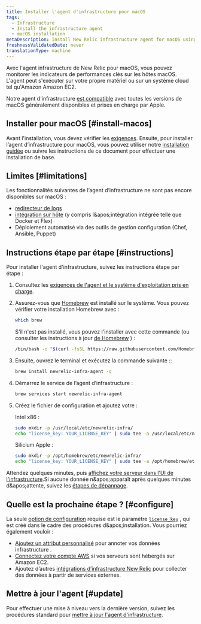 ```yaml
---
title: Installer l'agent d'infrastructure pour macOS
tags:
  - Infrastructure
  - Install the infrastructure agent
  - macOS installation
metaDescription: Install New Relic infrastructure agent for macOS using Homebrew.
freshnessValidatedDate: never
translationType: machine
---
```


Avec l&apos;agent infrastructure de New Relic pour macOS, vous pouvez monitorer les indicateurs de performances clés sur les hôtes macOS. L&apos;agent peut s&apos;exécuter sur votre propre matériel ou sur un système cloud tel qu&apos;Amazon Amazon EC2.

Notre agent d&apos;infrastructure [est compatible](/docs/infrastructure/install-infrastructure-agent/get-started/requirements-infrastructure-agent) avec toutes les versions de macOS généralement disponibles et prises en charge par Apple.

## Installer pour macOS [#install-macos]

Avant l&apos;installation, vous devez vérifier les [exigences](/docs/infrastructure/new-relic-infrastructure/getting-started/compatibility-requirements-new-relic-infrastructure). Ensuite, pour installer l’agent d’infrastructure pour macOS, vous pouvez utiliser notre [installation guidée](/docs/full-stack-observability/observe-everything/get-started/new-relic-guided-install-overview/) ou suivre les instructions de ce document pour effectuer une installation de base.

## Limites [#limitations]

Les fonctionnalités suivantes de l’agent d’infrastructure ne sont pas encore disponibles sur macOS :

* [redirecteur de logs](/docs/logs/enable-log-management-new-relic/enable-log-monitoring-new-relic/forward-your-logs-using-infrastructure-agent/)
* [intégration sur hôte](/docs/integrations/host-integrations/get-started/introduction-host-integrations/) (y compris l&amp;apos;intégration intégrée telle que Docker et Flex)
* Déploiement automatisé via des outils de gestion configuration (Chef, Ansible, Puppet)

## Instructions étape par étape [#instructions]

Pour installer l&apos;agent d&apos;infrastructure, suivez les instructions étape par étape :

1. Consultez les [exigences de l&apos;agent et le système d&apos;exploitation pris en charge](/docs/infrastructure/new-relic-infrastructure/getting-started/compatibility-requirements-new-relic-infrastructure).

2. Assurez-vous que [Homebrew](https://brew.sh/) est installé sur le système. Vous pouvez vérifier votre installation Homebrew avec :

   ```bash
   which brew
   ```

   S&apos;il n&apos;est pas installé, vous pouvez l&apos;installer avec cette commande (ou consulter les instructions à jour [de Homebrew](https://brew.sh/) ) :

   ```bash
   /bin/bash -c "$(curl -fsSL https://raw.githubusercontent.com/Homebrew/install/HEAD/install.sh)"
   ```

3. Ensuite, ouvrez le terminal et exécutez la commande suivante ::

   ```bash
   brew install newrelic-infra-agent -q
   ```

4. Démarrez le service de l’agent d’infrastructure :

   ```bash
   brew services start newrelic-infra-agent
   ```

5. Créez le fichier de configuration et ajoutez votre <InlinePopover type="licenseKey" />:

   Intel x86 :

   ```bash
   sudo mkdir -p /usr/local/etc/newrelic-infra/
   echo "license_key: YOUR_LICENSE_KEY" | sudo tee -a /usr/local/etc/newrelic-infra/newrelic-infra.yml
   ```

   Silicium Apple :

   ```bash
   sudo mkdir -p /opt/homebrew/etc/newrelic-infra/
   echo "license_key: YOUR_LICENSE_KEY" | sudo tee -a /opt/homebrew/etc/newrelic-infra/newrelic-infra.yml
   ```

Attendez quelques minutes, puis [affichez votre serveur dans l&apos;UI de l&apos;infrastructure](/docs/infrastructure/infrastructure-ui-pages/infra-ui-overview).Si aucune donnée n&amp;apos;apparaît après quelques minutes d&amp;apos;attente, suivez les [étapes de dépannage](/docs/infrastructure/new-relic-infrastructure/troubleshooting/no-data-appears-infrastructure).

<InstallFeedback />

## Quelle est la prochaine étape ? [#configure]

La seule [option de configuration](/docs/infrastructure/install-configure-infrastructure/configuration/configure-infrastructure-agent) requise est le paramètre [`license_key`](/docs/Infrastructure-configure-your-agent#conf-license_key) , qui est créé dans le cadre des procédures d&amp;apos;installation. Vous pourriez également vouloir :

* [Ajoutez un attribut personnalisé](/docs/Infrastructure-configure-your-agent#conf-custom_attributes) pour annoter vos données infrastructure .
* [Connectez votre compte AWS](/docs/infrastructure-amazon-aws-ec2-integration#connect) si vos serveurs sont hébergés sur Amazon EC2.
* Ajoutez d’autres [intégrations d’infrastructure New Relic](/docs/infrastructure/introduction-infra-monitoring) pour collecter des données à partir de services externes.

## Mettre à jour l&apos;agent [#update]

Pour effectuer une mise à niveau vers la dernière version, suivez les procédures standard pour [mettre à jour l&apos;agent d&apos;infrastructure](/docs/infrastructure/new-relic-infrastructure/installation/update-infrastructure-agent).